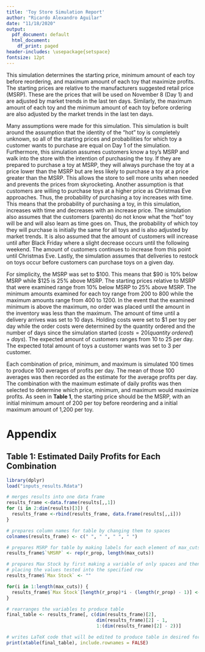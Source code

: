 ```yaml
---
title: 'Toy Store Simulation Report'
author: "Ricardo Alexandro Aguilar"
date: "11/18/2020"
output:
  pdf_document: default
  html_document:
    df_print: paged
header-includes: \usepackage{setspace}
fontsize: 12pt
---
```


\doublespacing

This simulation determines the starting price, minimum amount of each toy before reordering, and maximum amount of each toy that maximize profits. The starting prices are relative to the manufacturers suggested retail price (MSRP). These are the prices that will be used on November 8 (Day 1) and are adjusted by market trends in the last ten days. Similarly, the maximum amount of each toy and the minimum amount of each toy before ordering are also adjusted by the market trends in the last ten days.

Many assumptions were made for this simulation. This simulation is built around the assumption that the identity of the "hot" toy is completely unknown, so all of the starting prices and probabilities for which toy a customer wants to purchase are equal on Day 1 of the simulation. Furthermore, this simulation assumes customers know a toy's MSRP and walk into the store with the intention of purchasing the toy. If they are prepared to purchase a toy at MSRP, they will always purchase the toy at a price lower than the MSRP but are less likely to purchase a toy at a price greater than the MSRP. This allows the store to sell more units when needed and prevents the prices from skyrocketing. Another assumption is that customers are willing to purchase toys at a higher price as Christmas Eve approaches. Thus, the probability of purchasing a toy increases with time. This means that the probability of purchasing a toy, in this simulation, increases with time and decreases with an increase price. The simulation also assumes that the customers (parents) do not know what the "hot" toy will be and will also learn as time goes on. Thus, the probability of which toy they will purchase is initially the same for all toys and is also adjusted by market trends. It is also assumed that the amount of customers will increase until after Black Friday where a slight decrease occurs until the following weekend. The amount of customers continues to increase from this point until Christmas Eve. Lastly, the simulation assumes that deliveries to restock on toys occur before customers can purchase toys on a given day.

For simplicity, the MSRP was set to \$100. This means that \$90 is 10% below MSRP while \$125 is 25% above MSRP. The starting prices relative to MSRP that were examined range from 10% below MSRP to 25% above MSRP. The minimum amounts examined for each toy range from 200 to 800 while the maximum amounts range from 400 to 1200. In the event that the examined minimum is above the maximum, no order was placed until the amount in the inventory was less than the maximum. The amount of time until a delivery arrives was set to 10 days. Holding costs were set to \$1 per toy per day while the order costs were determined by the quantity ordered and the number of days since the simulation started ($costs = 20(quantity\;ordered) + days$). The expected amount of customers ranges from 10 to 25 per day. The expected total amount of toys a customer wants was set to 3 per customer.

Each combination of price, minimum, and maximum is simulated 100 times to produce 100 averages of profits per day. The mean of those 100 averages was then recorded as the estimate for the average profits per day. The combination with the maximum estimate of daily profits was then selected to determine which price, minimum, and maximum would maximize profits. As seen in **Table 1**, the starting price should be the MSRP, with an initial minimum amount of 200 per toy before reordering and a initial maximum amount of 1,200 per toy.

\pagebreak 

# Appendix

## Table 1: Estimated Daily Profits for Each Combination

```r
library(dplyr)
load("inputs_results.Rdata")

# merges results into one data frame
results_frame <-data.frame(results[,,1])
for (i in 2:dim(results)[3]) {
  results_frame <-rbind(results_frame, data.frame(results[,,i]))
}

# prepares column names for table by changing them to spaces
colnames(results_frame) <- c(" ", " ", " ", " ")

# prepares MSRP for table by making labels for each element of max_cuts
results_frame$`%MSRP` <- rep(r_prop, length(max_cuts)) 

# prepares Max Stock by first making a variable of only spaces and then
# placing the values tested into the specified row
results_frame$`Max Stock` <- ""

for(i in 1:length(max_cuts)) {
  results_frame$`Max Stock`[length(r_prop)*i - (length(r_prop) - 1)] <- max_cuts[i] 
}

# rearranges the variables to produce table
final_table <- results_frame[, c(dim(results_frame)[2], 
                                 dim(results_frame)[2] - 1, 
                                 1:(dim(results_frame)[2] - 2))]

```

```r
# writes LaTeX code that will be edited to produce table in desired format
print(xtable(final_table), include.rownames = FALSE)
```


\begin{table}[ht]
\centering
\begin{tabular}{lll|rrrrr}
  \hline
            &        & Min Stock & \multicolumn{1}{l}{200} & \multicolumn{1}{l}{400} & \multicolumn{1}{l}{600} & \multicolumn{1}{l}{800} \\
  Max Stock & \%MSRP &           & \multicolumn{1}{l}{ }   & \multicolumn{1}{l}{ }   & \multicolumn{1}{l}{ }   & \multicolumn{1}{l}{ }   \\ 
  \hline
400 & 90 & & 3003.2259 & 3002.334 & 2990.7467 & 2997.8643 \\ 
   & 95 & & 3108.0137 & 3137.764 & 3143.3249 & 3129.0233 \\ 
   & 100 & & 3238.3611 & 3215.0424 & 3230.1713 & 3235.3475 \\ 
   & 105 & & 3242.3093 & 3206.9926 & 3236.6096 & 3226.745 \\ 
   & 110 & & 3191.3516 & 3149.519 & 3153.0983 & 3153.7159 \\ 
   & 125 & & 2816.4215 & 2781.4087 & 2773.7248 & 2792.6323 \\ 
  600 & 90 & & 3063.0198 & 2970.918 & 2949.2077 & 2982.5354 \\ 
   & 95 & & 3176.3705 & 3105.5622 & 3103.0045 & 3118.8634 \\ 
   & 100 & & 3323.6515 & 3205.7855 & 3196.1202 & 3199.6338 \\ 
   & 105 & & 3350.4764 & 3207.4631 & 3163.3531 & 3192.4884 \\ 
   & 110 & & 3396.732 & 3193.7732 & 3126.7888 & 3124.1265 \\ 
   & 125 & & 3104.5327 & 2825.4566 & 2766.0409 & 2768.2781 \\ 
  900 & 90 & & 3488.0254 & 3163.722 & 2986.8989 & 2872.7853 \\ 
   & 95 & & 3626.031 & 3338.5917 & 3164.1756 & 3026.501 \\ 
   & 100 & & 3708.7874 & 3492.2832 & 3281.4128 & 3164.2801 \\ 
   & 105 & & 3650.8268 & 3559.2639 & 3237.4603 & 3191.4616 \\ 
   & 110 & & 3562.0492 & 3478.2411 & 3108.9574 & 3149.2412 \\ 
   & 125 & & 3124.1987 & 3080.5261 & 2790.1525 & 2753.7957 \\ 
  1200 & 90 & & 3516.0412 & 3498.2346 & 3239.3245 & 2908.2194 \\ 
   & 95 & & 3630.9859 & 3618.9626 & 3485.0354 & 3085.7051 \\ 
   & 100 & & 3723.0113 & 3705.0857 & 3652.7842 & 3161.0973 \\ 
   & 105 & & 3634.5481 & 3637.3152 & 3583.0724 & 3139.4685 \\ 
   & 110 & & 3569.1469 & 3538.9614 & 3513.1077 & 3081.2325 \\ 
   & 125 & & 3087.3325 & 3100.3601 & 3092.6071 & 2864.2042 \\ 
   \hline
\end{tabular}
\end{table}